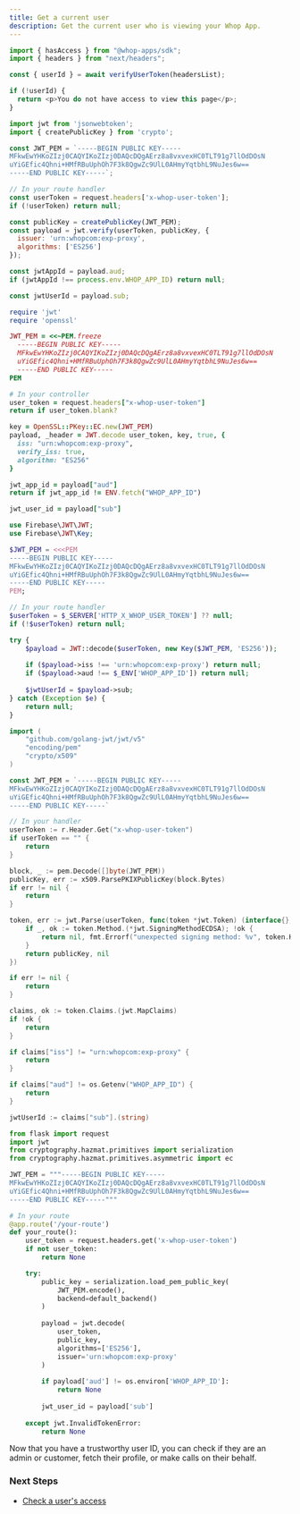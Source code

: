```yaml
---
title: Get a current user
description: Get the current user who is viewing your Whop App.
---
```





<CodeGroup>

```javascript @whop/api
import { hasAccess } from "@whop-apps/sdk";
import { headers } from "next/headers";

const { userId } = await verifyUserToken(headersList);

if (!userId) {
  return <p>You do not have access to view this page</p>;
}
```

```javascript Node.js
import jwt from 'jsonwebtoken';
import { createPublicKey } from 'crypto';

const JWT_PEM = `-----BEGIN PUBLIC KEY-----
MFkwEwYHKoZIzj0CAQYIKoZIzj0DAQcDQgAErz8a8vxvexHC0TLT91g7llOdDOsN
uYiGEfic4Qhni+HMfRBuUphOh7F3k8QgwZc9UlL0AHmyYqtbhL9NuJes6w==
-----END PUBLIC KEY-----`;

// In your route handler
const userToken = request.headers['x-whop-user-token'];
if (!userToken) return null;

const publicKey = createPublicKey(JWT_PEM);
const payload = jwt.verify(userToken, publicKey, {
  issuer: 'urn:whopcom:exp-proxy',
  algorithms: ['ES256']
});

const jwtAppId = payload.aud;
if (jwtAppId !== process.env.WHOP_APP_ID) return null;

const jwtUserId = payload.sub;
```

```ruby Ruby on Rails
require 'jwt'
require 'openssl'

JWT_PEM = <<~PEM.freeze
  -----BEGIN PUBLIC KEY-----
  MFkwEwYHKoZIzj0CAQYIKoZIzj0DAQcDQgAErz8a8vxvexHC0TLT91g7llOdDOsN
  uYiGEfic4Qhni+HMfRBuUphOh7F3k8QgwZc9UlL0AHmyYqtbhL9NuJes6w==
  -----END PUBLIC KEY-----
PEM

# In your controller
user_token = request.headers["x-whop-user-token"]
return if user_token.blank?

key = OpenSSL::PKey::EC.new(JWT_PEM)
payload, _header = JWT.decode user_token, key, true, { 
  iss: "urn:whopcom:exp-proxy", 
  verify_iss: true, 
  algorithm: "ES256" 
}

jwt_app_id = payload["aud"]
return if jwt_app_id != ENV.fetch("WHOP_APP_ID")

jwt_user_id = payload["sub"]
```

```php PHP
use Firebase\JWT\JWT;
use Firebase\JWT\Key;

$JWT_PEM = <<<PEM
-----BEGIN PUBLIC KEY-----
MFkwEwYHKoZIzj0CAQYIKoZIzj0DAQcDQgAErz8a8vxvexHC0TLT91g7llOdDOsN
uYiGEfic4Qhni+HMfRBuUphOh7F3k8QgwZc9UlL0AHmyYqtbhL9NuJes6w==
-----END PUBLIC KEY-----
PEM;

// In your route handler
$userToken = $_SERVER['HTTP_X_WHOP_USER_TOKEN'] ?? null;
if (!$userToken) return null;

try {
    $payload = JWT::decode($userToken, new Key($JWT_PEM, 'ES256'));
    
    if ($payload->iss !== 'urn:whopcom:exp-proxy') return null;
    if ($payload->aud !== $_ENV['WHOP_APP_ID']) return null;
    
    $jwtUserId = $payload->sub;
} catch (Exception $e) {
    return null;
}
```

```go Go
import (
    "github.com/golang-jwt/jwt/v5"
    "encoding/pem"
    "crypto/x509"
)

const JWT_PEM = `-----BEGIN PUBLIC KEY-----
MFkwEwYHKoZIzj0CAQYIKoZIzj0DAQcDQgAErz8a8vxvexHC0TLT91g7llOdDOsN
uYiGEfic4Qhni+HMfRBuUphOh7F3k8QgwZc9UlL0AHmyYqtbhL9NuJes6w==
-----END PUBLIC KEY-----`

// In your handler
userToken := r.Header.Get("x-whop-user-token")
if userToken == "" {
    return
}

block, _ := pem.Decode([]byte(JWT_PEM))
publicKey, err := x509.ParsePKIXPublicKey(block.Bytes)
if err != nil {
    return
}

token, err := jwt.Parse(userToken, func(token *jwt.Token) (interface{}, error) {
    if _, ok := token.Method.(*jwt.SigningMethodECDSA); !ok {
        return nil, fmt.Errorf("unexpected signing method: %v", token.Header["alg"])
    }
    return publicKey, nil
})

if err != nil {
    return
}

claims, ok := token.Claims.(jwt.MapClaims)
if !ok {
    return
}

if claims["iss"] != "urn:whopcom:exp-proxy" {
    return
}

if claims["aud"] != os.Getenv("WHOP_APP_ID") {
    return
}

jwtUserId := claims["sub"].(string)
```

```python Python Flask
from flask import request
import jwt
from cryptography.hazmat.primitives import serialization
from cryptography.hazmat.primitives.asymmetric import ec

JWT_PEM = """-----BEGIN PUBLIC KEY-----
MFkwEwYHKoZIzj0CAQYIKoZIzj0DAQcDQgAErz8a8vxvexHC0TLT91g7llOdDOsN
uYiGEfic4Qhni+HMfRBuUphOh7F3k8QgwZc9UlL0AHmyYqtbhL9NuJes6w==
-----END PUBLIC KEY-----"""

# In your route
@app.route('/your-route')
def your_route():
    user_token = request.headers.get('x-whop-user-token')
    if not user_token:
        return None

    try:
        public_key = serialization.load_pem_public_key(
            JWT_PEM.encode(),
            backend=default_backend()
        )
        
        payload = jwt.decode(
            user_token,
            public_key,
            algorithms=['ES256'],
            issuer='urn:whopcom:exp-proxy'
        )
        
        if payload['aud'] != os.environ['WHOP_APP_ID']:
            return None
            
        jwt_user_id = payload['sub']
        
    except jwt.InvalidTokenError:
        return None
```

</CodeGroup>


Now that you have a trustworthy user ID, you can check if they are an admin or customer, fetch their profile, or make calls on their behalf.

### Next Steps

- [Check a user's access](/sdk/check-access)